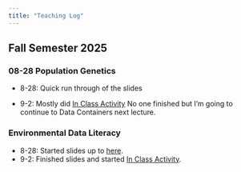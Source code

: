 ```yaml
---
title: "Teaching Log"
---
```


## Fall Semester 2025

### 08-28 Population Genetics

-   8-28: Quick run through of the slides

-   9-2: Mostly did [In Class Activity](https://dyerlabteaching.github.io/Basic-Data-Types/in-class_data_types.html) No one finished but I'm going to continue to Data Containers next lecture.

### Environmental Data Literacy

-   8-28: Started slides up to [here](https://dyerlabteaching.github.io/Basic-Data-Types/slides.html#/named-functions).
-   9-2: Finished slides and started [In Class Activity](https://dyerlabteaching.github.io/Basic-Data-Types/in-class_data_types.html).
